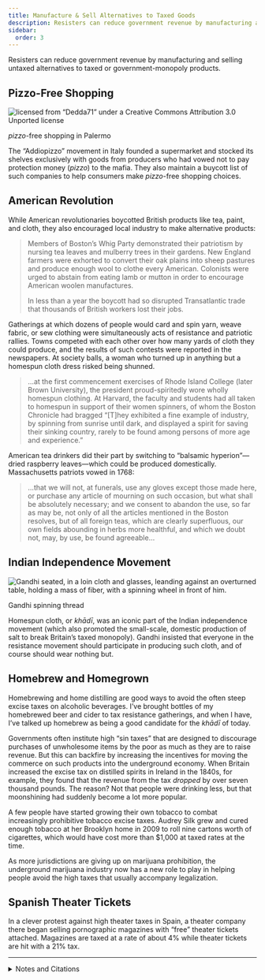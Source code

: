 ```yaml
---
title: Manufacture & Sell Alternatives to Taxed Goods
description: Resisters can reduce government revenue by manufacturing and selling untaxed alternatives to taxed or government-monopoly products.
sidebar:
  order: 3
---
```


Resisters can reduce government revenue by manufacturing and selling untaxed alternatives to taxed or government-monopoly products.

## <Badge text="Example" size="medium" /> Pizzo-Free Shopping

![licensed from “Dedda71” under a Creative Commons Attribution 3.0 Unported license](../../../assets/punto-pizzo-free.jpg)
<figcaption><i>pizzo</i>-free shopping in Palermo</figcaption>

The “Addiopizzo” movement in Italy founded a supermarket and stocked its shelves exclusively with goods from producers who had vowed not to pay protection money (<i>pizzo</i>) to the mafia.
They also maintain a buycott list of such companies to help consumers make <i>pizzo</i>-free shopping choices.

## <Badge text="Example" size="medium" /> American Revolution

While American revolutionaries boycotted British products like tea, paint, and cloth, they also encouraged local industry to make alternative products:

> Members of Boston’s Whig Party demonstrated their patriotism by nursing tea leaves and mulberry trees in their gardens.
> New England farmers were exhorted to convert their oak plains into sheep pastures and produce enough wool to clothe every American.
> Colonists were urged to abstain from eating lamb or mutton in order to encourage American woolen manufactures.
>
> In less than a year the boycott had so disrupted Transatlantic trade that thousands of British workers lost their jobs.

Gatherings at which dozens of people would card and spin yarn, weave fabric, or sew clothing were simultaneously acts of resistance and patriotic rallies.
Towns competed with each other over how many yards of cloth they could produce, and the results of such contests were reported in the newspapers.
At society balls, a woman who turned up in anything but a homespun cloth dress risked being shunned.

> …at the first commencement exercises of Rhode Island College (later Brown University), the president proud-spiritedly wore wholly homespun clothing.
> At Harvard, the faculty and students had all taken to homespun in support of their women spinners, of whom the Boston Chronicle had bragged “[T]hey exhibited a fine example of industry, by spinning from sunrise until dark, and displayed a spirit for saving their sinking country, rarely to be found among persons of more age and experience.”

American tea drinkers did their part by switching to “balsamic hyperion”—dried raspberry leaves—which could be produced domestically.
Massachusetts patriots vowed in 1768:

> …that we will not, at funerals, use any gloves except those made here, or purchase any article of mourning on such occasion, but what shall be absolutely necessary; and we consent to abandon the use, so far as may be, not only of all the articles mentioned in the Boston resolves, but of all foreign teas, which are clearly superfluous, our own fields abounding in herbs more healthful, and which we doubt not, may, by use, be found agreeable…

## <Badge text="Example" size="medium" /> Indian Independence Movement

![Gandhi seated, in a loin cloth and glasses, leanding against an overturned table, holding a mass of fiber, with a spinning wheel in front of him.](../../../assets/gandhi-spinning.gif)
<figcaption>Gandhi spinning thread</figcaption>

Homespun cloth, or <i>khādī</i>, was an iconic part of the Indian independence movement (which also promoted the small-scale, domestic production of salt to break Britain’s taxed monopoly).
Gandhi insisted that everyone in the resistance movement should participate in producing such cloth, and of course should wear nothing but.

## <Badge text="Examples" size="medium" /> Homebrew and Homegrown

Homebrewing and home distilling are good ways to avoid the often steep excise taxes on alcoholic beverages.
I’ve brought bottles of my homebrewed beer and cider to tax resistance gatherings, and when I have, I’ve talked up homebrew as being a good candidate for the <i>khādī</i> of today.

Governments often institute high “sin taxes” that are designed to discourage purchases of unwholesome items by the poor as much as they are to raise revenue.
But this can backfire by increasing the incentives for moving the commerce on such products into the underground economy.
When Britain increased the excise tax on distilled spirits in Ireland in the 1840s, for example, they found that the revenue from the tax <em>dropped</em> by over seven thousand pounds.
The reason? Not that people were drinking less, but that moonshining had suddenly become a lot more popular.

A few people have started growing their own tobacco to combat increasingly prohibitive tobacco excise taxes.
Audrey Silk grew and cured enough tobacco at her Brooklyn home in 2009 to roll nine cartons worth of cigarettes, which would have cost more than $1,000 at taxed rates at the time.

As more jurisdictions are giving up on marijuana prohibition, the underground marijuana industry now has a new role to play in helping people avoid the high taxes that usually accompany legalization.

## <Badge text="Examples" size="medium" /> Spanish Theater Tickets

In a clever protest against high theater taxes in Spain, a theater company there began selling pornographic magazines with “free” theater tickets attached.
Magazines are taxed at a rate of about 4% while theater tickets are hit with a 21% tax.

<hr />

<details>
<summary>Notes and Citations</summary>

* American Consul, Naples [“Organized Crime III: Confronting Organized Crime in Southern Italy”](https://wikileaks.org/plusd/cables/08NAPLES38_a.html) 6 June 2008 (cable “08Naples38” released in the WikiLeaks dump)
* Morris, David [“Economic Independence Day”](https://web.archive.org/web/20050703004013/http://www.alternet.org/story/23290/) <i>AlterNet</i> 30 June 2005
* Macdonald, Anne <i>No Idle Hands: The Social History of American Knitting</i> (2010) p. 59
* Lincoln, William & Hersey, Charles <i>History of Worcester, Massachusetts</i> (1862) [pp. 69–70](https://archive.org/details/historyofworces00linc/page/69/mode/1up)
* “English Extracts” <i>New Zealand Gazette and Wellington Spectator</i> 18 November 1843 (reproducing an article from the <i>Hobart Town Advertiser</i> 17 October 1843)
* Fernandez, Manny [“Now in Brooklyn, Homegrown Tobacco: Local, Rebellious and Tax Free”](https://www.nytimes.com/2011/02/25/nyregion/25tobacco.html) <i>New York Times</i> 24 February 2011
* Linsell, Katie “Porn Mags With Free Madrid Theater Tickets in Tax Protest” <i>Bloomberg</i> 18 November 2014

</details>

